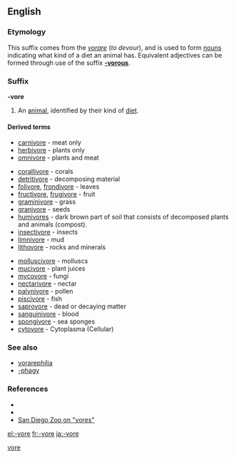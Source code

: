 ==English==

===Etymology===
This suffix comes from the {{etyl|la}} ''[[vorare]]'' (''to devour''), and is used to form [[noun]]s indicating what kind of a diet an animal has. Equivalent adjectives can be formed through use of the suffix '''[[-vorous]]'''.

===Suffix===
'''-vore'''

# An [[animal]], identified by their kind of [[diet]].

====Derived terms====
{{suffixsee|English}}
{{rel-top|general diets}}
* [[carnivore]] - meat only
* [[herbivore]] - plants only
* [[omnivore]] - plants and meat
{{rel-bottom}}

{{rel-top|specific diets}}
* [[corallivore]] - corals
* [[detritivore]] - decomposing material
* [[folivore]], [[frondivore]] - leaves
* [[fructivore]], [[frugivore]] - fruit
* [[graminivore]] - grass
* [[granivore]] - seeds
* [[humivores]] - dark brown part of soil that consists of decomposed plants and animals (compost).
* [[insectivore]] - insects
* [[limnivore]] - mud
* [[lithovore]] - rocks and minerals
{{rel-mid}}
* [[molluscivore]] - molluscs
* [[mucivore]] - plant juices
* [[mycovore]] - fungi
* [[nectarivore]] - nectar
* [[palynivore]] - pollen
* [[piscivore]] - fish
* [[saprovore]] - dead or decaying matter
* [[sanguinivore]] - blood
* [[spongivore]] - sea sponges
* [[cytovore]] - Cytoplasma (Cellular)
{{rel-bottom}}

===See also===
* [[vorarephilia]]
* [[-phagy]]

===References===
* {{reference-book | last =Molles | first =Manuel C., Jr. | authorlink =Manuel Molles | title =Ecology: Concepts and Applications | publisher =The McGraw-Hill Companies, Inc.| edition = International Edition | date =1999 | location =Dubuque | pages =510pp | url = | doi =QH541.M65 | id = ISBN 0-07-042716-X }}
* {{reference-book | last =Smith| first =Robert Leo| authorlink =Robert Leo Smith| coauthors=Thomas M. Smith|title=Elements of Ecology | publisher =Addison-Wesley Publishing Company, Inc.| edition = Fourth Edition | date =2002 | location =Singapore | pages =567pp | url = | doi = | id = ISBN 981-4119-31-8 }}
* [http://www.sandiegozoo.org/kids/readaboutit_ivores.html San Diego Zoo on "vores"]

[[Category:English suffixes|vore]]

[[el:-vore]]
[[fr:-vore]]
[[ja:-vore]]